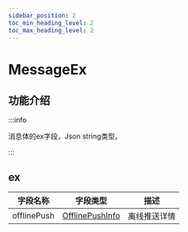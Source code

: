 ```yaml
---
sidebar_position: 2
toc_min_heading_level: 2
toc_max_heading_level: 2
---
```


# MessageEx

## 功能介绍

:::info

消息体的ex字段，Json string类型。

:::

## ex

| 字段名称     | 字段类型   | 描述 |
| ----------------------| ------ | ---- |
| offlinePush           | [OfflinePushInfo](docs/sdks/class/message/offlinePushInfo.mdx)   | 离线推送详情   |


